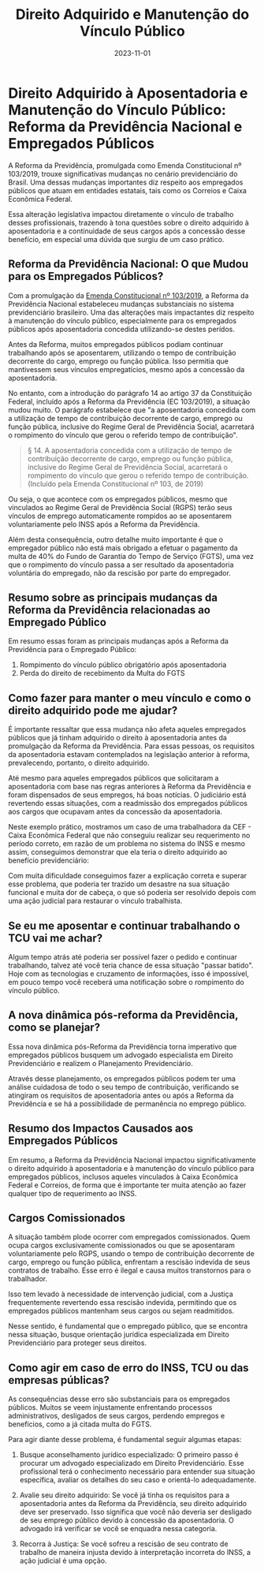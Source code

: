 ﻿---
title: "Direito Adquirido e Manutenção do Vínculo Público"
layout: post
permalink: /blog/direito-adquirido-e-manutencao-do-vinculo-publico/
description: "Interessante caso sobre direito adquirido e manutenção do vínculo público"
date: "2023-11-01"
published: true
tags: frentista caixa aposentadoria especial posto combustíveis
---

# Direito Adquirido à Aposentadoria e Manutenção do Vínculo Público: Reforma da Previdência Nacional e Empregados Públicos

A Reforma da Previdência, promulgada como Emenda Constitucional nº 103/2019, trouxe significativas mudanças no cenário previdenciário do Brasil. Uma dessas mudanças importantes diz respeito aos empregados públicos que atuam em entidades estatais, tais como os Correios e Caixa Econômica Federal.

Essa alteração legislativa impactou diretamente o vínculo de trabalho desses profissionais, trazendo à tona questões sobre o direito adquirido à aposentadoria e a continuidade de seus cargos após a concessão desse benefício, em especial uma dúvida que surgiu de um caso prático.

## Reforma da Previdência Nacional: O que Mudou para os Empregados Públicos?

Com a promulgação da [Emenda Constitucional nº 103/2019](https://www.planalto.gov.br/ccivil_03/constituicao/emendas/emc/emc103.htm), a Reforma da Previdência Nacional estabeleceu mudanças substanciais no sistema previdenciário brasileiro. Uma das alterações mais impactantes diz respeito à manutenção do vínculo público, especialmente para os empregados públicos após aposentadoria concedida utilizando-se destes perídos.

Antes da Reforma, muitos empregados públicos podiam continuar trabalhando após se aposentarem, utilizando o tempo de contribuição decorrente do cargo, emprego ou função pública. Isso permitia que mantivessem seus vínculos empregatícios, mesmo após a concessão da aposentadoria.

No entanto, com a introdução do parágrafo 14 ao artigo 37 da Constituição Federal, incluído após a Reforma da Previdência (EC 103/2019), a situação mudou muito. O parágrafo estabelece que "a aposentadoria concedida com a utilização de tempo de contribuição decorrente de cargo, emprego ou função pública, inclusive do Regime Geral de Previdência Social, acarretará o rompimento do vínculo que gerou o referido tempo de contribuição".

> § 14. A aposentadoria concedida com a utilização de tempo de contribuição decorrente de cargo, emprego ou função pública, inclusive do Regime Geral de Previdência Social, acarretará o rompimento do vínculo que gerou o referido tempo de contribuição. (Incluído pela Emenda Constitucional nº 103, de 2019)

Ou seja, o que acontece com os empregados públicos, mesmo que vinculados ao Regime Geral de Previdência Social (RGPS) terão seus vínculos de emprego automaticamente rompidos ao se aposentarem voluntariamente pelo INSS após a Reforma da Previdência.

Além desta consequência, outro detalhe muito importante é que o empregador público não está mais obrigado a efetuar o pagamento da multa de 40% do Fundo de Garantia do Tempo de Serviço (FGTS), uma vez que o rompimento do vínculo passa a ser resultado da aposentadoria voluntária do empregado, não da rescisão por parte do empregador.

## Resumo sobre as principais mudanças da Reforma da Previdência relacionadas ao Empregado Público

Em resumo essas foram as principais mudanças após a Reforma da Previdência para o Empregado Público:

1. Rompimento do vínculo público obrigatório após aposentadoria
2. Perda do direito de recebimento da Multa do FGTS

## Como fazer para manter o meu vínculo e como o direito adquirido pode me ajudar?

É importante ressaltar que essa mudança não afeta aqueles empregados públicos que já tinham adquirido o direito à aposentadoria antes da promulgação da Reforma da Previdência. Para essas pessoas, os requisitos da aposentadoria estavam contemplados na legislação anterior à reforma, prevalecendo, portanto, o direito adquirido.

Até mesmo para aqueles empregados públicos que solicitaram a aposentadoria com base nas regras anteriores à Reforma da Previdência e foram dispensados de seus empregos, há boas notícias. O judiciário está revertendo essas situações, com a readmissão dos empregados públicos aos cargos que ocupavam antes da concessão da aposentadoria.

Neste exemplo prático, mostramos um caso de uma trabalhadora da CEF - Caixa Econômica Federal que não conseguiu realizar seu requerimento no período correto, em razão de um problema no sistema do INSS e mesmo assim, conseguimos demonstrar que ela teria o direito adquirido ao benefício previdenciário:

<div className="moldura">
  <div className="video">
    <LiteYouTubeEmbed webp id="-YJyxvfSiPw" adNetwork playlist={false} title="Um Erro do INSS que Poderia ter custado caro para uma Funcionária Pública" noCookie />
  </div>
</div>

Com muita dificuldade conseguimos fazer a explicação correta e superar esse problema, que poderia ter trazido um desastre na sua situação funcional e muita dor de cabeça, o que só poderia ser resolvido depois com uma ação judicial para restaurar o vínculo trabalhista.

## Se eu me aposentar e continuar trabalhando o TCU vai me achar?

Algum tempo atrás até poderia ser possível fazer o pedido e continuar trabalhando, talvez até você teria chance de essa situação "passar batido". Hoje com as tecnologias e cruzamento de informações, isso é impossível, em pouco tempo você receberá uma notificação sobre o rompimento do vínculo público.

## A nova dinâmica pós-reforma da Previdência, como se planejar?

Essa nova dinâmica pós-Reforma da Previdência torna imperativo que empregados públicos busquem um advogado especialista em Direito Previdenciário e realizem o Planejamento Previdenciário.

Através desse planejamento, os empregados públicos podem ter uma análise cuidadosa de todo o seu tempo de contribuição, verificando se atingiram os requisitos de aposentadoria antes ou após a Reforma da Previdência e se há a possibilidade de permanência no emprego público.

## Resumo dos Impactos Causados aos Empregados Públicos

Em resumo, a Reforma da Previdência Nacional impactou significativamente o direito adquirido à aposentadoria e à manutenção do vínculo público para empregados públicos, inclusos aqueles vinculados à Caixa Econômica Federal e Correios, de forma que é importante ter muita atenção ao fazer qualquer tipo de requerimento ao INSS.

## Cargos Comissionados

A situação também plode ocorrer com empregados comissionados. Quem ocupa cargos exclusivamente comissionados ou que se aposentaram voluntariamente pelo RGPS, usando o tempo de contribuição decorrente de cargo, emprego ou função pública, enfrentam a rescisão indevida de seus contratos de trabalho. Esse erro é ilegal e causa muitos transtornos para o trabalhador.

Isso tem levado à necessidade de intervenção judicial, com a Justiça frequentemente revertendo essa rescisão indevida, permitindo que os empregados públicos mantenham seus cargos ou sejam readmitidos.

Nesse sentido, é fundamental que o empregado público, que se encontra nessa situação, busque orientação jurídica especializada em Direito Previdenciário para proteger seus direitos.

## Como agir em caso de erro do INSS, TCU ou das empresas públicas?

As consequências desse erro são substanciais para os empregados públicos. Muitos se veem injustamente enfrentando processos administrativos, desligados de seus cargos, perdendo empregos e benefícios, como a já citada multa do FGTS.

Para agir diante desse problema, é fundamental seguir algumas etapas:

1. Busque aconselhamento jurídico especializado: O primeiro passo é procurar um advogado especializado em Direito Previdenciário. Esse profissional terá o conhecimento necessário para entender sua situação específica, avaliar os detalhes do seu caso e orientá-lo adequadamente.

2. Avalie seu direito adquirido: Se você já tinha os requisitos para a aposentadoria antes da Reforma da Previdência, seu direito adquirido deve ser preservado. Isso significa que você não deveria ser desligado de seu emprego público devido à concessão da aposentadoria. O advogado irá verificar se você se enquadra nessa categoria.

3. Recorra à Justiça: Se você sofreu a rescisão de seu contrato de trabalho de maneira injusta devido à interpretação incorreta do INSS, a ação judicial é uma opção.
